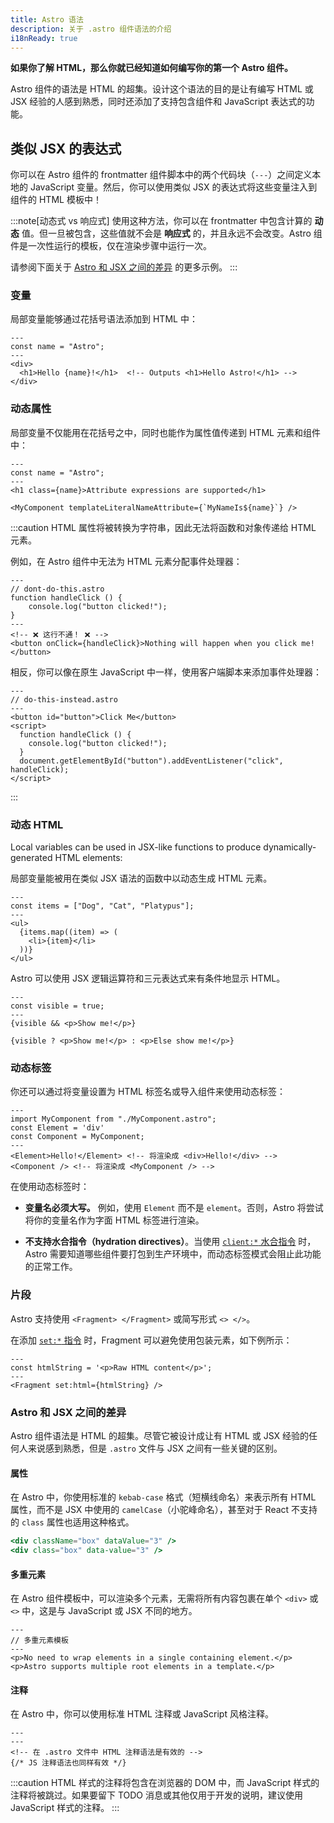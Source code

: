 ```yaml
---
title: Astro 语法
description: 关于 .astro 组件语法的介绍
i18nReady: true
---
```


**如果你了解 HTML，那么你就已经知道如何编写你的第一个 Astro 组件。**

Astro 组件的语法是 HTML 的超集。设计这个语法的目的是让有编写 HTML 或 JSX 经验的人感到熟悉，同时还添加了支持包含组件和 JavaScript 表达式的功能。

## 类似 JSX 的表达式

你可以在 Astro 组件的 frontmatter 组件脚本中的两个代码块（`---`）之间定义本地的 JavaScript 变量。然后，你可以使用类似 JSX 的表达式将这些变量注入到组件的 HTML 模板中！

:::note[动态式 vs 响应式]
使用这种方法，你可以在 frontmatter 中包含计算的 **动态** 值。但一旦被包含，这些值就不会是 **响应式** 的，并且永远不会改变。Astro 组件是一次性运行的模板，仅在渲染步骤中运行一次。

请参阅下面关于 [Astro 和 JSX 之间的差异](#astro-和-jsx-之间的差异) 的更多示例。
:::

### 变量

局部变量能够通过花括号语法添加到 HTML 中：

```astro title="src/components/Variables.astro" "{name}"
---
const name = "Astro";
---
<div>
  <h1>Hello {name}!</h1>  <!-- Outputs <h1>Hello Astro!</h1> -->
</div>
```

### 动态属性

局部变量不仅能用在花括号之中，同时也能作为属性值传递到 HTML 元素和组件中：

```astro title="src/components/DynamicAttributes.astro" "{name}" "${name}"
---
const name = "Astro";
---
<h1 class={name}>Attribute expressions are supported</h1>

<MyComponent templateLiteralNameAttribute={`MyNameIs${name}`} />
```

:::caution
HTML 属性将被转换为字符串，因此无法将函数和对象传递给 HTML 元素。

例如，在 Astro 组件中无法为 HTML 元素分配事件处理器：

```astro
---
// dont-do-this.astro
function handleClick () {
    console.log("button clicked!");
}
---
<!-- ❌ 这行不通！ ❌ -->
<button onClick={handleClick}>Nothing will happen when you click me!</button>
```

相反，你可以像在原生 JavaScript 中一样，使用客户端脚本来添加事件处理器：

```astro
---
// do-this-instead.astro
---
<button id="button">Click Me</button>
<script>
  function handleClick () {
    console.log("button clicked!");
  }
  document.getElementById("button").addEventListener("click", handleClick);
</script>
```
:::

### 动态 HTML

Local variables can be used in JSX-like functions to produce dynamically-generated HTML elements:

局部变量能被用在类似 JSX 语法的函数中以动态生成 HTML 元素。

```astro title="src/components/DynamicHtml.astro" "{item}"
---
const items = ["Dog", "Cat", "Platypus"];
---
<ul>
  {items.map((item) => (
    <li>{item}</li>
  ))}
</ul>
```

Astro 可以使用 JSX 逻辑运算符和三元表达式来有条件地显示 HTML。

```astro title="src/components/ConditionalHtml.astro" "visible"
---
const visible = true;
---
{visible && <p>Show me!</p>}

{visible ? <p>Show me!</p> : <p>Else show me!</p>}
```

### 动态标签

你还可以通过将变量设置为 HTML 标签名或导入组件来使用动态标签：

```astro title="src/components/DynamicTags.astro" /Element|(?<!My)Component/
---
import MyComponent from "./MyComponent.astro";
const Element = 'div'
const Component = MyComponent;
---
<Element>Hello!</Element> <!-- 将渲染成 <div>Hello!</div> -->
<Component /> <!-- 将渲染成 <MyComponent /> -->
```

在使用动态标签时：

- **变量名必须大写。** 例如，使用 `Element` 而不是 `element`。否则，Astro 将尝试将你的变量名作为字面 HTML 标签进行渲染。

-  **不支持水合指令（hydration directives）**。当使用 [`client:*` 水合指令](/zh-cn/core-concepts/framework-components/#激活组件) 时，Astro 需要知道哪些组件要打包到生产环境中，而动态标签模式会阻止此功能的正常工作。

### 片段

Astro 支持使用 `<Fragment> </Fragment>` 或简写形式 `<> </>`。

在添加 [`set:*` 指令](/zh-cn/reference/directives-reference/#sethtml) 时，Fragment 可以避免使用包装元素，如下例所示：

```astro title="src/components/SetHtml.astro" "Fragment"
---
const htmlString = '<p>Raw HTML content</p>';
---
<Fragment set:html={htmlString} />
```

### Astro 和 JSX 之间的差异

Astro 组件语法是 HTML 的超集。尽管它被设计成让有 HTML 或 JSX 经验的任何人来说感到熟悉，但是 `.astro` 文件与 JSX 之间有一些关键的区别。

#### 属性

在 Astro 中，你使用标准的 `kebab-case` 格式（短横线命名）来表示所有 HTML 属性，而不是 JSX 中使用的 `camelCase`（小驼峰命名），甚至对于 React 不支持的 `class` 属性也适用这种格式。

```jsx del={1} ins={2} title="example.astro"
<div className="box" dataValue="3" />
<div class="box" data-value="3" />
```

#### 多重元素

在 Astro 组件模板中，可以渲染多个元素，无需将所有内容包裹在单个 `<div>` 或 `<>` 中，这是与 JavaScript 或 JSX 不同的地方。

```astro title="src/components/RootElements.astro"
---
// 多重元素模板
---
<p>No need to wrap elements in a single containing element.</p>
<p>Astro supports multiple root elements in a template.</p>
```

#### 注释

在 Astro 中，你可以使用标准 HTML 注释或 JavaScript 风格注释。

```astro title="example.astro"
---
---
<!-- 在 .astro 文件中 HTML 注释语法是有效的 -->
{/* JS 注释语法也同样有效 */}
```

:::caution
HTML 样式的注释将包含在浏览器的 DOM 中，而 JavaScript 样式的注释将被跳过。如果要留下 TODO 消息或其他仅用于开发的说明，建议使用 JavaScript 样式的注释。
:::



